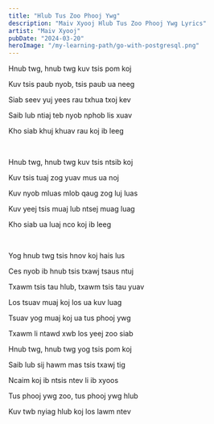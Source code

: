 ```yaml
---
title: "Hlub Tus Zoo Phooj Ywg"
description: "Maiv Xyooj Hlub Tus Zoo Phooj Ywg Lyrics"
artist: "Maiv Xyooj"
pubDate: "2024-03-20"
heroImage: "/my-learning-path/go-with-postgresql.png"
---
```


Hnub twg, hnub twg kuv tsis pom koj

Kuv tsis paub nyob, tsis paub ua neeg

Siab seev yuj yees rau txhua txoj kev

Saib lub ntiaj teb nyob nphob lis xuav

Kho siab khuj khuav rau koj ib leeg

<br />

Hnub twg, hnub twg kuv tsis ntsib koj

Kuv tsis tuaj zog yuav mus ua noj

Kuv nyob mluas mlob qaug zog luj luas

Kuv yeej tsis muaj lub ntsej muag luag

Kho siab ua luaj nco koj ib leeg

<br />

Yog hnub twg tsis hnov koj hais lus

Ces nyob ib hnub tsis txawj tsaus ntuj

Txawm tsis tau hlub, txawm tsis tau yuav

Los tsuav muaj koj los ua kuv luag

Tsuav yog muaj koj ua tus phooj ywg

Txawm li ntawd xwb los yeej zoo siab

Hnub twg, hnub twg yog tsis pom koj

Saib lub sij hawm mas tsis txawj tig

Ncaim koj ib ntsis ntev li ib xyoos

Tus phooj ywg zoo, tus phooj ywg hlub

Kuv twb nyiag hlub koj los lawm ntev
